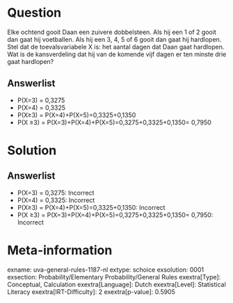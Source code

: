 Question
========

Elke ochtend gooit Daan een zuivere dobbelsteen. Als hij een 1 of 2
gooit dan gaat hij voetballen. Als hij een 3, 4, 5 of 6 gooit dan gaat
hij hardlopen. Stel dat de toevalsvariabele X is: het aantal dagen dat
Daan gaat hardlopen. Wat is de kansverdeling dat hij van de komende vijf
dagen er ten minste drie gaat hardlopen?

Answerlist
----------

* P(X=3) = 0,3275
* P(X=4) = 0,3325
* P(X≥3) = P(X=4)+P(X=5)=0,3325+0,1350
* P(X ≥3) = P(X=3)+P(X=4)+P(X=5)=0,3275+0,3325+0,1350= 0,7950

Solution
========

Answerlist
----------

* P(X=3) = 0,3275: Incorrect
* P(X=4) = 0,3325: Incorrect
* P(X≥3) = P(X=4)+P(X=5)=0,3325+0,1350: Incorrect
* P(X ≥3) = P(X=3)+P(X=4)+P(X=5)=0,3275+0,3325+0,1350= 0,7950: Incorrect

Meta-information
================
exname: uva-general-rules-1187-nl
extype: schoice
exsolution: 0001
exsection: Probability/Elementary Probability/General Rules 
exextra[Type]: Conceptual, Calculation
exextra[Language]: Dutch
exextra[Level]: Statistical Literacy
exextra[IRT-Difficulty]: 2
exextra[p-value]: 0.5905
